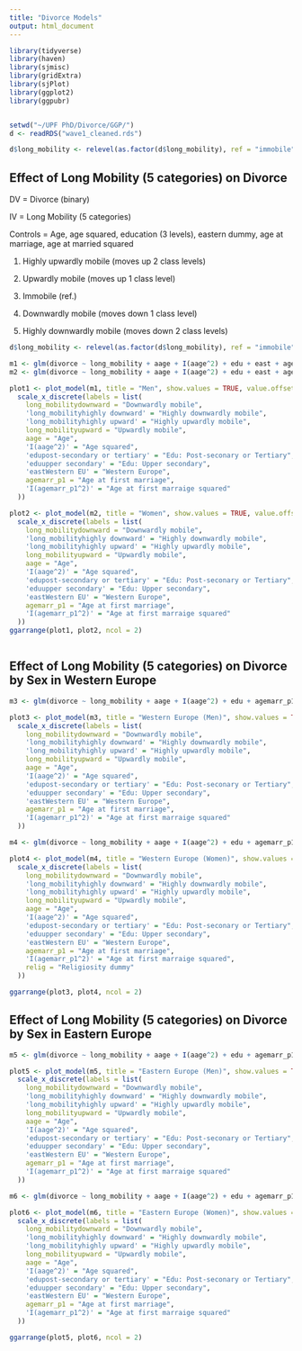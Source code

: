 ```yaml
---
title: "Divorce Models"
output: html_document
---
```


```r
library(tidyverse)
library(haven)
library(sjmisc)
library(gridExtra)
library(sjPlot)
library(ggplot2)
library(ggpubr)


setwd("~/UPF PhD/Divorce/GGP/")
d <- readRDS("wave1_cleaned.rds")

d$long_mobility <- relevel(as.factor(d$long_mobility), ref = "immobile")

```

## Effect of Long Mobility (5 categories) on Divorce

DV = Divorce (binary)

IV = Long Mobility (5 categories)

Controls = Age, age squared, education (3 levels), eastern dummy, age at marriage, age at married squared

1. Highly upwardly mobile (moves up 2 class levels)

2. Upwardly mobile (moves up 1 class level)

3. Immobile (ref.)

4. Downwardly mobile (moves down 1 class level)

5. Highly downwardly mobile (moves down 2 class levels)

```r

d$long_mobility <- relevel(as.factor(d$long_mobility), ref = "immobile")

m1 <- glm(divorce ~ long_mobility + aage + I(aage^2) + edu + east + agemarr_p1 + I(agemarr_p1^2), family = "binomial", data = filter(d, asex == 1), weights = aweight)
m2 <- glm(divorce ~ long_mobility + aage + I(aage^2) + edu + east + agemarr_p1 + I(agemarr_p1^2), family = "binomial", data = filter(d, asex == 2), weights = aweight)

plot1 <- plot_model(m1, title = "Men", show.values = TRUE, value.offset = .3) +
  scale_x_discrete(labels = list(
    long_mobilitydownward = "Downwardly mobile",
    'long_mobilityhighly downward' = "Highly downwardly mobile",
    'long_mobilityhighly upward' = "Highly upwardly mobile",
    long_mobilityupward = "Upwardly mobile",
    aage = "Age",
    'I(aage^2)' = "Age squared",
    'edupost-secondary or tertiary' = "Edu: Post-seconary or Tertiary",
    'eduupper secondary' = "Edu: Upper secondary",
    'eastWestern EU' = "Western Europe",
    agemarr_p1 = "Age at first marriage",
    'I(agemarr_p1^2)' = "Age at first marraige squared"
  ))

plot2 <- plot_model(m2, title = "Women", show.values = TRUE, value.offset = .3) +
  scale_x_discrete(labels = list(
    long_mobilitydownward = "Downwardly mobile",
    'long_mobilityhighly downward' = "Highly downwardly mobile",
    'long_mobilityhighly upward' = "Highly upwardly mobile",
    long_mobilityupward = "Upwardly mobile",
    aage = "Age",
    'I(aage^2)' = "Age squared",
    'edupost-secondary or tertiary' = "Edu: Post-seconary or Tertiary",
    'eduupper secondary' = "Edu: Upper secondary",
    'eastWestern EU' = "Western Europe",
    agemarr_p1 = "Age at first marriage",
    'I(agemarr_p1^2)' = "Age at first marraige squared"
  ))
ggarrange(plot1, plot2, ncol = 2)



```

## Effect of Long Mobility (5 categories) on Divorce by Sex in Western Europe

```r

m3 <- glm(divorce ~ long_mobility + aage + I(aage^2) + edu + agemarr_p1 + I(agemarr_p1^2), family = "binomial", data = filter(d, asex==1 & east=="Western EU"), weights = aweight)

plot3 <- plot_model(m3, title = "Western Europe (Men)", show.values = TRUE, value.offset = .3) +
  scale_x_discrete(labels = list(
    long_mobilitydownward = "Downwardly mobile",
    'long_mobilityhighly downward' = "Highly downwardly mobile",
    'long_mobilityhighly upward' = "Highly upwardly mobile",
    long_mobilityupward = "Upwardly mobile",
    aage = "Age",
    'I(aage^2)' = "Age squared",
    'edupost-secondary or tertiary' = "Edu: Post-seconary or Tertiary",
    'eduupper secondary' = "Edu: Upper secondary",
    'eastWestern EU' = "Western Europe",
    agemarr_p1 = "Age at first marriage",
    'I(agemarr_p1^2)' = "Age at first marraige squared"
  ))

m4 <- glm(divorce ~ long_mobility + aage + I(aage^2) + edu + agemarr_p1 + I(agemarr_p1^2), family = "binomial", data = filter(d, asex == 2 & east == "Western EU"), weights = aweight)

plot4 <- plot_model(m4, title = "Western Europe (Women)", show.values = TRUE, value.offset = .3) +
  scale_x_discrete(labels = list(
    long_mobilitydownward = "Downwardly mobile",
    'long_mobilityhighly downward' = "Highly downwardly mobile",
    'long_mobilityhighly upward' = "Highly upwardly mobile",
    long_mobilityupward = "Upwardly mobile",
    aage = "Age",
    'I(aage^2)' = "Age squared",
    'edupost-secondary or tertiary' = "Edu: Post-seconary or Tertiary",
    'eduupper secondary' = "Edu: Upper secondary",
    'eastWestern EU' = "Western Europe",
    agemarr_p1 = "Age at first marriage",
    'I(agemarr_p1^2)' = "Age at first marraige squared",
    relig = "Religiosity dummy"
  ))

ggarrange(plot3, plot4, ncol = 2)

```


## Effect of Long Mobility (5 categories) on Divorce by Sex in Eastern Europe

```r


m5 <- glm(divorce ~ long_mobility + aage + I(aage^2) + edu + agemarr_p1 + I(agemarr_p1^2), family = "binomial", data = filter(d, asex==1 & east=="Eastern EU"))

plot5 <- plot_model(m5, title = "Eastern Europe (Men)", show.values = TRUE, value.offset = .3) + 
  scale_x_discrete(labels = list(
    long_mobilitydownward = "Downwardly mobile",
    'long_mobilityhighly downward' = "Highly downwardly mobile",
    'long_mobilityhighly upward' = "Highly upwardly mobile",
    long_mobilityupward = "Upwardly mobile",
    aage = "Age",
    'I(aage^2)' = "Age squared",
    'edupost-secondary or tertiary' = "Edu: Post-seconary or Tertiary",
    'eduupper secondary' = "Edu: Upper secondary",
    'eastWestern EU' = "Western Europe",
    agemarr_p1 = "Age at first marriage",
    'I(agemarr_p1^2)' = "Age at first marraige squared"
  ))

m6 <- glm(divorce ~ long_mobility + aage + I(aage^2) + edu + agemarr_p1 + I(agemarr_p1^2), family = "binomial", data = filter(d, asex == 2 & east == "Eastern EU"))

plot6 <- plot_model(m6, title = "Eastern Europe (Women)", show.values = TRUE, value.offset = .3) +
  scale_x_discrete(labels = list(
    long_mobilitydownward = "Downwardly mobile",
    'long_mobilityhighly downward' = "Highly downwardly mobile",
    'long_mobilityhighly upward' = "Highly upwardly mobile",
    long_mobilityupward = "Upwardly mobile",
    aage = "Age",
    'I(aage^2)' = "Age squared",
    'edupost-secondary or tertiary' = "Edu: Post-seconary or Tertiary",
    'eduupper secondary' = "Edu: Upper secondary",
    'eastWestern EU' = "Western Europe",
    agemarr_p1 = "Age at first marriage",
    'I(agemarr_p1^2)' = "Age at first marraige squared"
  ))

ggarrange(plot5, plot6, ncol = 2)

```
